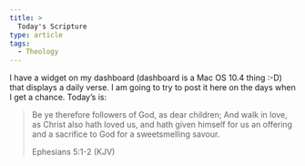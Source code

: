 ```yaml
---
title: >
  Today's Scripture
type: article
tags:
  - Theology
---
```


I have a widget on my dashboard (dashboard is a Mac OS 10.4 thing :-D) that displays a daily verse. I am going to try to post it here on the days when I get a chance. Today’s is:

> Be ye therefore followers of God, as dear children; And walk in love, as Christ also hath loved us, and hath given himself for us an offering and a sacrifice to God for a sweetsmelling savour.  
> 
> Ephesians 5:1-2 (KJV)
